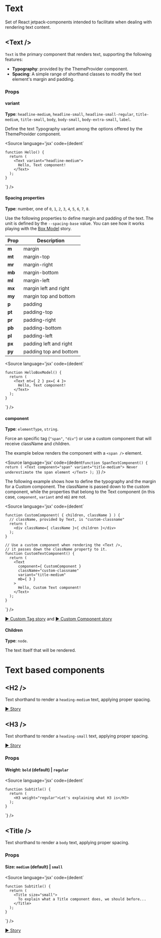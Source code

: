 
<Meta title="JS Packages/Components/Text/Readme" />

# Text
Set of React jetpack-components intended to facilitate when dealing with rendering text content.

## <Text /\>

`Text` is the primary component that renders text, supporting the following features:

* **Typography**: provided by the ThemeProvider component.
* **Spacing**: A simple range of shorthand classes to modify the text element's margin and padding.

### Props

#### variant

**Type**: `headline-medium`, `headline-small`, `headline-small-regular`, `title-medium`, `title-small`, `body`, `body-small`, `body-extra-small`, `label`.

Define the text Typography variant among the options offered by the ThemeProvider component.

<Source
  language='jsx'
  code={dedent`
    
    function Hello() {
      return (
        <Text variant="headline-medium">
          Hello, Text component!
        </Text>
      );
    }
  `}
/>

#### Spacing properties

**Type**: number, one of `0`, `1`, `2`, `3`, `4`, `5`, `6`, `7`, `8`.

Use the following properties to define margin and padding of the text. The unit is defined by the `--spacing-base` value.
You can see how it works playing with the [Box Model](./?path=/story/js-packages-components-text--box-model) story.

Prop | Description
---|---
**m** | margin
**mt** | margin-top
**mr** | margin-right
**mb** | margin-bottom
**ml** | margin-left
**mx** | margin left and right
**my** | margin top and bottom
**p** | padding
**pt** | padding-top
**pr** | padding-right
**pb** | padding-bottom
**pl** | padding-left
**px** | padding left and right
**py** | padding top and bottom

<Source
  language='jsx'
  code={dedent`
    
    function HelloBoxModel() {
      return (
        <Text mt={ 2 } px={ 4 }>
          Hello, Text component!
        </Text>
      );
    }
  `}
/>

#### component

**Type**: `elementType`, `string`.

Force an specific tag (`"span"`, `"div"`) or use a custom component that will receive className and children.

The example below renders the component with a `<span />` element.

<Source
  language='jsx'
  code={dedent`
    function SpanTextComponent() {
      return (
        <Text component="span" variant="title-medium">
          Never underestimate the span element
        </Text>
      );
    }
  `}
/>

The following example shows how to define the typography and the margin for a Custom component.
The className is passed down to the custom component, while the properties that belong to the Text component (in this case, `component`, `variant` and `mb`) are not.

<Source
  language='jsx'
  code={dedent`
    
    function CustomComponent( { children, className } ) {
      // className, provided by Text, is "custom-classname"
      return (
        <div className={ className }>{ children }</div>
      );
    }
    
    // Use a custom component when rendering the <Text />,
    // it passes down the className property to it.
    function CustomTextComponent() {
      return (
        <Text
          component={ CustomComponent }
          className="custom-classname"
          variant="title-medium"
          mb={ 3 }
        >
          Hello, Custom Text component!
        </Text>
      );
    }
  `}
/>

[▶️ Custom Tag story](.?path=/story/js-packages-components-text--custom-tag) and [▶️ Custom Component story](.?path=/story/js-packages-components-text--custom-component)

#### Children

**Type**: `node`.

The text itself that will be rendered.

# Text based components

## <H2 /\>
Text shorthand to render a `heading-medium` text, applying proper spacing.

[▶️ Story](.?path=/story/js-packages-components-text-heading--headline-h-2)

## <H3 /\>
Text shorthand to render a `heading-small` text, applying proper spacing.

[▶️ Story](.?path=/story/js-packages-components-text-heading--headline-h-3)

### Props

#### Weight: `bold` (default) | `regular`

<Source
  language='jsx'
  code={dedent`
    
    function Subtitle() {
      return (
        <H3 weight="regular">Let's explaining what H3 is</H3>
      );
    }
  `}
/>

## <Title /\>
Text shorthand to render a `body` text, applying proper spacing.

### Props

#### Size: `medium` (default) | `small`

<Source
  language='jsx'
  code={dedent`
    
    function Subtitle() {
      return (
        <Title size="small">
          To explain what a Title component does, we should before...
        </Title>
      );
    }
  `}
/>

[▶️ Story](.?path=/story/js-packages-components-text-title--default)
